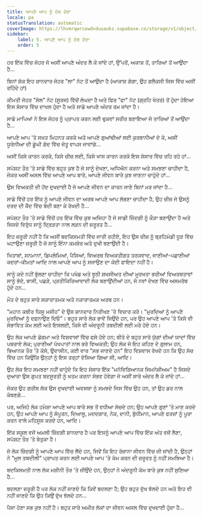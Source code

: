 ```yaml
---
title: ਆਪਣੇ ਆਪ ਨੂੰ ਦੋਸ਼ ਦੇਣਾ
locale: pa
statusTranslation: automatic
coverImage: https://lhvmrqwrcowdvduuaukz.supabase.co/storage/v1/object/public/strapi-uploads/small_cover-tratado-de-psicologia-revolucionaria.webp-5e15e1cec4e0ebebcde5d7fc7565d8fd.webp
sidebar:
    label: 5. ਆਪਣੇ ਆਪ ਨੂੰ ਦੋਸ਼ ਦੇਣਾ
    order: 5
---
```

ਹਰ ਇੱਕ ਵਿੱਚ ਜੋਹਰ ਜੋ ਅਸੀਂ ਆਪਣੇ ਅੰਦਰ ਲੈ ਕੇ ਜਾਂਦੇ ਹਾਂ, ਉੱਪਰੋਂ, ਅਕਾਸ਼ ਤੋਂ, ਤਾਰਿਆਂ ਤੋਂ ਆਉਂਦਾ ਹੈ...

ਬਿਨਾਂ ਸ਼ੱਕ ਇਹ ਸ਼ਾਨਦਾਰ ਜੋਹਰ "ਲਾ" ਨੋਟ ਤੋਂ ਆਉਂਦਾ ਹੈ (ਆਕਾਸ਼ ਗੰਗਾ, ਉਹ ਗਲੈਕਸੀ ਜਿਸ ਵਿੱਚ ਅਸੀਂ ਰਹਿੰਦੇ ਹਾਂ)

ਕੀਮਤੀ ਜੋਹਰ "ਸੋਲ" ਨੋਟ (ਸੂਰਜ) ਵਿੱਚੋਂ ਲੰਘਦਾ ਹੈ ਅਤੇ ਫਿਰ "ਫਾ" ਨੋਟ (ਗ੍ਰਹਿ ਖੇਤਰ) ਤੋਂ ਹੁੰਦਾ ਹੋਇਆ ਇਸ ਸੰਸਾਰ ਵਿੱਚ ਦਾਖਲ ਹੁੰਦਾ ਹੈ ਅਤੇ ਸਾਡੇ ਆਪਣੇ ਅੰਦਰ ਰਮ ਜਾਂਦਾ ਹੈ।

ਸਾਡੇ ਮਾਪਿਆਂ ਨੇ ਇਸ ਜੋਹਰ ਨੂੰ ਪ੍ਰਾਪਤ ਕਰਨ ਲਈ ਢੁਕਵਾਂ ਸਰੀਰ ਬਣਾਇਆ ਜੋ ਤਾਰਿਆਂ ਤੋਂ ਆਉਂਦਾ ਹੈ...

ਆਪਣੇ ਆਪ 'ਤੇ ਸਖ਼ਤ ਮਿਹਨਤ ਕਰਕੇ ਅਤੇ ਆਪਣੇ ਗੁਆਂਢੀਆਂ ਲਈ ਕੁਰਬਾਨੀਆਂ ਦੇ ਕੇ, ਅਸੀਂ ਯੂਰੇਨੀਆ ਦੀ ਡੂੰਘੀ ਗੋਦ ਵਿੱਚ ਜੇਤੂ ਵਾਪਸ ਜਾਵਾਂਗੇ...

ਅਸੀਂ ਕਿਸੇ ਕਾਰਨ ਕਰਕੇ, ਕਿਸੇ ਚੀਜ਼ ਲਈ, ਕਿਸੇ ਖਾਸ ਕਾਰਨ ਕਰਕੇ ਇਸ ਸੰਸਾਰ ਵਿੱਚ ਰਹਿ ਰਹੇ ਹਾਂ...

ਸਪੱਸ਼ਟ ਤੌਰ 'ਤੇ ਸਾਡੇ ਵਿੱਚ ਬਹੁਤ ਕੁਝ ਹੈ ਜੋ ਸਾਨੂੰ ਦੇਖਣਾ, ਅਧਿਐਨ ਕਰਨਾ ਅਤੇ ਸਮਝਣਾ ਚਾਹੀਦਾ ਹੈ, ਜੇਕਰ ਅਸੀਂ ਅਸਲ ਵਿੱਚ ਆਪਣੇ ਆਪ ਬਾਰੇ, ਆਪਣੇ ਜੀਵਨ ਬਾਰੇ ਕੁਝ ਜਾਣਨਾ ਚਾਹੁੰਦੇ ਹਾਂ...

ਉਸ ਵਿਅਕਤੀ ਦੀ ਹੋਂਦ ਦੁਖਦਾਈ ਹੈ ਜੋ ਆਪਣੇ ਜੀਵਨ ਦਾ ਕਾਰਨ ਜਾਣੇ ਬਿਨਾਂ ਮਰ ਜਾਂਦਾ ਹੈ...

ਸਾਡੇ ਵਿੱਚੋਂ ਹਰ ਇੱਕ ਨੂੰ ਆਪਣੇ ਜੀਵਨ ਦਾ ਅਰਥ ਆਪਣੇ ਆਪ ਲੱਭਣਾ ਚਾਹੀਦਾ ਹੈ, ਉਹ ਚੀਜ਼ ਜੋ ਉਸਨੂੰ ਦਰਦ ਦੀ ਕੈਦ ਵਿੱਚ ਬੰਦੀ ਬਣਾ ਕੇ ਰੱਖਦੀ ਹੈ...

ਸਪੱਸ਼ਟ ਤੌਰ 'ਤੇ ਸਾਡੇ ਵਿੱਚੋਂ ਹਰ ਇੱਕ ਵਿੱਚ ਕੁਝ ਅਜਿਹਾ ਹੈ ਜੋ ਸਾਡੀ ਜ਼ਿੰਦਗੀ ਨੂੰ ਕੌੜਾ ਬਣਾਉਂਦਾ ਹੈ ਅਤੇ ਜਿਸਦੇ ਵਿਰੁੱਧ ਸਾਨੂੰ ਦ੍ਰਿੜਤਾ ਨਾਲ ਲੜਨ ਦੀ ਜ਼ਰੂਰਤ ਹੈ...

ਇਹ ਜ਼ਰੂਰੀ ਨਹੀਂ ਹੈ ਕਿ ਅਸੀਂ ਬਦਕਿਸਮਤੀ ਵਿੱਚ ਜਾਰੀ ਰਹੀਏ, ਇਹ ਉਸ ਚੀਜ਼ ਨੂੰ ਬ੍ਰਹਿਮੰਡੀ ਧੂੜ ਵਿੱਚ ਘਟਾਉਣਾ ਜ਼ਰੂਰੀ ਹੈ ਜੋ ਸਾਨੂੰ ਇੰਨਾ ਕਮਜ਼ੋਰ ਅਤੇ ਦੁਖੀ ਬਣਾਉਂਦੀ ਹੈ।

ਖਿਤਾਬਾਂ, ਸਨਮਾਨਾਂ, ਡਿਪਲੋਮਿਆਂ, ਪੈਸਿਆਂ, ਵਿਅਰਥ ਵਿਅਕਤੀਗਤ ਤਰਕਵਾਦ, ਜਾਣੀਆਂ-ਪਛਾਣੀਆਂ ਕਦਰਾਂ-ਕੀਮਤਾਂ ਆਦਿ ਨਾਲ ਆਪਣੇ ਆਪ ਨੂੰ ਸਜਾਉਣ ਦਾ ਕੋਈ ਫਾਇਦਾ ਨਹੀਂ ਹੈ।

ਸਾਨੂੰ ਕਦੇ ਨਹੀਂ ਭੁੱਲਣਾ ਚਾਹੀਦਾ ਕਿ ਪਖੰਡ ਅਤੇ ਝੂਠੀ ਸ਼ਖਸੀਅਤ ਦੀਆਂ ਮੂਰਖਤਾ ਭਰੀਆਂ ਵਿਅਰਥਤਾਵਾਂ ਸਾਨੂੰ ਭੱਦੇ, ਬਾਸੀ, ਪਛੜੇ, ਪ੍ਰਤੀਕਿਰਿਆਵਾਦੀ ਲੋਕ ਬਣਾਉਂਦੀਆਂ ਹਨ, ਜੋ ਨਵਾਂ ਦੇਖਣ ਵਿੱਚ ਅਸਮਰੱਥ ਹੁੰਦੇ ਹਨ...

ਮੌਤ ਦੇ ਬਹੁਤ ਸਾਰੇ ਸਕਾਰਾਤਮਕ ਅਤੇ ਨਕਾਰਾਤਮਕ ਅਰਥ ਹਨ।

"ਮਹਾਨ ਕਬੀਰ ਯਿਸੂ ਮਸੀਹ" ਦੇ ਉਸ ਸ਼ਾਨਦਾਰ ਨਿਰੀਖਣ 'ਤੇ ਵਿਚਾਰ ਕਰੋ। "ਮੁਰਦਿਆਂ ਨੂੰ ਆਪਣੇ ਮੁਰਦਿਆਂ ਨੂੰ ਦਫ਼ਨਾਉਣ ਦਿਓ"। ਬਹੁਤ ਸਾਰੇ ਲੋਕ ਭਾਵੇਂ ਜਿਉਂਦੇ ਹਨ, ਪਰ ਉਹ ਆਪਣੇ ਆਪ 'ਤੇ ਕਿਸੇ ਵੀ ਸੰਭਾਵਿਤ ਕੰਮ ਲਈ ਅਤੇ ਇਸਲਈ, ਕਿਸੇ ਵੀ ਅੰਦਰੂਨੀ ਤਬਦੀਲੀ ਲਈ ਮਰੇ ਹੋਏ ਹਨ।

ਉਹ ਲੋਕ ਆਪਣੇ ਡੋਗਮਾ ਅਤੇ ਵਿਸ਼ਵਾਸਾਂ ਵਿੱਚ ਫਸੇ ਹੋਏ ਹਨ; ਬੀਤੇ ਦੇ ਬਹੁਤ ਸਾਰੇ ਯੁੱਗਾਂ ਦੀਆਂ ਯਾਦਾਂ ਵਿੱਚ ਪਥਰਾਏ ਲੋਕ; ਪੁਰਾਣੀਆਂ ਪੱਖਪਾਤਾਂ ਨਾਲ ਭਰੇ ਵਿਅਕਤੀ; ਉਹ ਲੋਕ ਜੋ ਇਹ ਕਹਿਣ ਦੇ ਗੁਲਾਮ ਹਨ, ਭਿਆਨਕ ਤੌਰ 'ਤੇ ਕੋਸੇ, ਉਦਾਸੀਨ, ਕਈ ਵਾਰ "ਸਭ ਜਾਣਦੇ ਹਨ" ਇਹ ਵਿਸ਼ਵਾਸ ਰੱਖਦੇ ਹਨ ਕਿ ਉਹ ਸੱਚ ਵਿੱਚ ਹਨ ਕਿਉਂਕਿ ਉਨ੍ਹਾਂ ਨੂੰ ਇਸ ਤਰ੍ਹਾਂ ਦੱਸਿਆ ਗਿਆ ਸੀ, ਆਦਿ।

ਉਹ ਲੋਕ ਇਹ ਸਮਝਣਾ ਨਹੀਂ ਚਾਹੁੰਦੇ ਕਿ ਇਹ ਸੰਸਾਰ ਇੱਕ "ਮਨੋਵਿਗਿਆਨਕ ਜਿਮਨੇਜ਼ੀਅਮ" ਹੈ ਜਿਸਦੇ ਦੁਆਰਾ ਉਸ ਗੁਪਤ ਬਦਸੂਰਤੀ ਨੂੰ ਖਤਮ ਕਰਨਾ ਸੰਭਵ ਹੋਵੇਗਾ ਜੋ ਅਸੀਂ ਸਾਰੇ ਅੰਦਰ ਲੈ ਕੇ ਜਾਂਦੇ ਹਾਂ...

ਜੇਕਰ ਉਹ ਗਰੀਬ ਲੋਕ ਉਸ ਦੁਖਦਾਈ ਅਵਸਥਾ ਨੂੰ ਸਮਝਦੇ ਜਿਸ ਵਿੱਚ ਉਹ ਹਨ, ਤਾਂ ਉਹ ਡਰ ਨਾਲ ਕੰਬਣਗੇ...

ਪਰ, ਅਜਿਹੇ ਲੋਕ ਹਮੇਸ਼ਾ ਆਪਣੇ ਆਪ ਬਾਰੇ ਸਭ ਤੋਂ ਵਧੀਆ ਸੋਚਦੇ ਹਨ; ਉਹ ਆਪਣੇ ਗੁਣਾਂ 'ਤੇ ਮਾਣ ਕਰਦੇ ਹਨ, ਉਹ ਆਪਣੇ ਆਪ ਨੂੰ ਸੰਪੂਰਨ, ਦਿਆਲੂ, ਮਦਦਗਾਰ, ਨੇਕ, ਦਾਨੀ, ਬੁੱਧੀਮਾਨ, ਆਪਣੇ ਫਰਜ਼ਾਂ ਨੂੰ ਪੂਰਾ ਕਰਨ ਵਾਲੇ ਮਹਿਸੂਸ ਕਰਦੇ ਹਨ, ਆਦਿ।

ਇੱਕ ਸਕੂਲ ਵਜੋਂ ਅਮਲੀ ਜ਼ਿੰਦਗੀ ਸ਼ਾਨਦਾਰ ਹੈ ਪਰ ਇਸਨੂੰ ਆਪਣੇ ਆਪ ਵਿੱਚ ਇੱਕ ਅੰਤ ਵਜੋਂ ਲੈਣਾ, ਸਪੱਸ਼ਟ ਤੌਰ 'ਤੇ ਬੇਤੁਕਾ ਹੈ।

ਜੋ ਲੋਕ ਜ਼ਿੰਦਗੀ ਨੂੰ ਆਪਣੇ ਆਪ ਵਿੱਚ ਲੈਂਦੇ ਹਨ, ਜਿਵੇਂ ਕਿ ਇਹ ਰੋਜ਼ਾਨਾ ਜੀਵਨ ਵਿੱਚ ਜੀ ਜਾਂਦੀ ਹੈ, ਉਨ੍ਹਾਂ ਨੇ "ਮੂਲ ਤਬਦੀਲੀ" ਪ੍ਰਾਪਤ ਕਰਨ ਲਈ ਆਪਣੇ ਆਪ 'ਤੇ ਕੰਮ ਕਰਨ ਦੀ ਜ਼ਰੂਰਤ ਨੂੰ ਨਹੀਂ ਸਮਝਿਆ ਹੈ।

ਬਦਕਿਸਮਤੀ ਨਾਲ ਲੋਕ ਮਸ਼ੀਨੀ ਤੌਰ 'ਤੇ ਜੀਉਂਦੇ ਹਨ, ਉਨ੍ਹਾਂ ਨੇ ਅੰਦਰੂਨੀ ਕੰਮ ਬਾਰੇ ਕੁਝ ਨਹੀਂ ਸੁਣਿਆ ਹੈ...

ਬਦਲਣਾ ਜ਼ਰੂਰੀ ਹੈ ਪਰ ਲੋਕ ਨਹੀਂ ਜਾਣਦੇ ਕਿ ਕਿਵੇਂ ਬਦਲਣਾ ਹੈ; ਉਹ ਬਹੁਤ ਦੁੱਖ ਝੱਲਦੇ ਹਨ ਅਤੇ ਇਹ ਵੀ ਨਹੀਂ ਜਾਣਦੇ ਕਿ ਉਹ ਕਿਉਂ ਦੁੱਖ ਝੱਲਦੇ ਹਨ...

ਪੈਸਾ ਹੋਣਾ ਸਭ ਕੁਝ ਨਹੀਂ ਹੈ। ਬਹੁਤ ਸਾਰੇ ਅਮੀਰ ਲੋਕਾਂ ਦਾ ਜੀਵਨ ਅਸਲ ਵਿੱਚ ਦੁਖਦਾਈ ਹੁੰਦਾ ਹੈ...

